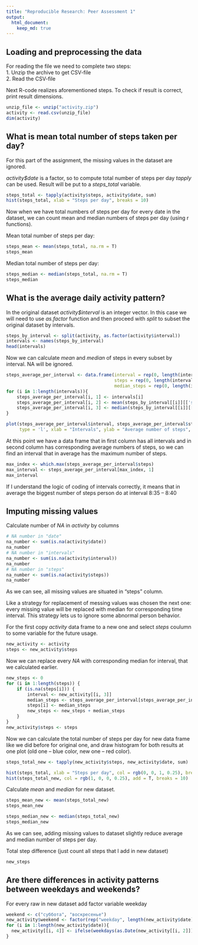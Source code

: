 ```yaml
---
title: "Reproducible Research: Peer Assessment 1"
output: 
  html_document:
    keep_md: true
---
```



## Loading and preprocessing the data

For reading the file we need to complete two steps:  
1. Unzip the archive to get CSV-file  
2. Read the CSV-file

Next R-code realizes aforementioned steps. To check if result is correct, print result dimensions.

```r
unzip_file <- unzip("activity.zip")
activity <- read.csv(unzip_file)
dim(activity)
```

## What is mean total number of steps taken per day?

For this part of the assignment, the missing values in the dataset are ignored.

*activity$date* is a factor, so to compute total number of steps per day *tapply*
can be used. Result will be put to a *steps_total* variable.

```r
steps_total <- tapply(activity$steps, activity$date, sum)
hist(steps_total, xlab = "Steps per day", breaks = 10)
```

Now when we have total numbers of steps per day for every date in the dataset, we
can count mean and median numbers of steps per day (using r functions).

Mean total number of steps per day:
```r
steps_mean <- mean(steps_total, na.rm = T)
steps_mean
```

Median total number of steps per day:
```r
steps_median <- median(steps_total, na.rm = T)
steps_median
```

## What is the average daily activity pattern?

In the original dataset *activity\$interval* is an integer vector. In this case we will need to
use *as.factor* function and then proceed with *split* to subset the original dataset by intervals.

```r
steps_by_interval <- split(activity, as.factor(activity$interval))
intervals <- names(steps_by_interval)
head(intervals)
```

Now we can calculate *mean* and *median* of steps in every subset by interval. NA will be ignored.
```r
steps_average_per_interval <- data.frame(interval = rep(0, length(intervals)),
                                         steps = rep(0, length(intervals)),
                                         median_steps = rep(0, length(intervals)))
for (i in 1:length(intervals)){
    steps_average_per_interval[i, 1] <- intervals[i]
    steps_average_per_interval[i, 2] <- mean(steps_by_interval[[i]][['steps']], na.rm = T)
    steps_average_per_interval[i, 3] <- median(steps_by_interval[[i]][['steps']], na.rm = T)
}

plot(steps_average_per_interval$interval, steps_average_per_interval$steps,
     type = 'l', xlab = "Intervals", ylab = "Average number of steps", col = "blue")
```

At this point we have a data frame that in first column has all intervals and in second
column has corresponding average numbers of steps, so we can find an interval that in average
has the maximum number of steps.
```r
max_index <- which.max(steps_average_per_interval$steps)
max_interval <- steps_average_per_interval[max_index, 1]
max_interval
```

If I understand the logic of coding of intervals correctly, it means that in average the biggest number
of steps person do at interval 8:35 -- 8:40

## Imputing missing values

Calculate number of *NA* in *activity* by columns

```r
# NA number in "date"
na_number <- sum(is.na(activity$date))
na_number
# NA number in "intervals"
na_number <- sum(is.na(activity$interval))
na_number
# NA number in "steps"
na_number <- sum(is.na(activity$steps))
na_number
```
As we can see, all missing values are situated in "steps" column.

Like a strategy for replacement of messing values was chosen the next one: every
missing value will be replaced with median for corresponding time interval. This strategy
lets us to ignore some abnormal person behavior.

For the first copy *activity* data frame to a new one and select *steps* coulumn to
some variable for the future usage.
```r
new_activity <- activity
steps <- new_activity$steps
```

Now we can replace every *NA* with corresponding median for interval, that we calculated earlier.
```r
new_steps <- 0
for (i in 1:length(steps)) {
    if (is.na(steps[i])) {
        interval <- new_activity[[i, 3]]
        median_steps <- steps_average_per_interval[steps_average_per_interval$interval == interval, 3]
        steps[i] <- median_steps
        new_steps <- new_steps + median_steps
    }
}
new_activity$steps <- steps
```
Now we can calculate the total number of steps per day for new data frame like we did before for
original one, and draw histogram for both results at one plot (old one -- blue color, new one -- red color).
```r
steps_total_new <- tapply(new_activity$steps, new_activity$date, sum)

hist(steps_total, xlab = "Steps per day", col = rgb(0, 0, 1, 0.25), breaks = 10)
hist(steps_total_new, col = rgb(1, 0, 0, 0.25), add = T, breaks = 10)
```

Calculate *mean* and *median* for new dataset.

```r
steps_mean_new <- mean(steps_total_new)
steps_mean_new

steps_median_new <- median(steps_total_new)
steps_median_new
```

As we can see, adding missing values to dataset slightly reduce average and median number of steps
per day.

Total step difference (just count all steps that I add in new dataset)
``` r
new_steps
```

## Are there differences in activity patterns between weekdays and weekends?

For every raw in new dataset add factor variable weekday
```r
weekend <- c("суббота", "воскресенье")
new_activity$weekend <- factor(rep("weekday", length(new_activity$date)), levels = c("weekday", "weekend"))
for (i in 1:length(new_activity$date)){
  new_activity[[i, 4]] <- ifelse(weekdays(as.Date(new_activity[[i, 2]])) %in% weekend, "weekend", "weekday")
}

```